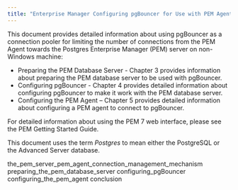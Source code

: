 ```yaml
---
title: "Enterprise Manager Configuring pgBouncer for Use with PEM Agents"
---
```




This document provides detailed information about using pgBouncer as a connection pooler for limiting the number of connections from the PEM Agent towards the Postgres Enterprise Manager (PEM) server on non-Windows machine:

-   Preparing the PEM Database Server - Chapter 3 provides information about preparing the PEM database server to be used with pgBouncer.
-   Configuring pgBouncer - Chapter 4 provides detailed information about configuring pgBouncer to make it work with the PEM database server.
-   Configuring the PEM Agent – Chapter 5 provides detailed information about configuring a PEM agent to connect to pgBouncer.

For detailed information about using the PEM 7 web interface, please see the PEM Getting Started Guide.

This document uses the term *Postgres* to mean either the PostgreSQL or the Advanced Server database.

<div class="toctree" maxdepth="3">

the\_pem\_server\_pem\_agent\_connection\_management\_mechanism preparing\_the\_pem\_database\_server configuring\_pgBouncer configuring\_the\_pem\_agent conclusion

</div>

